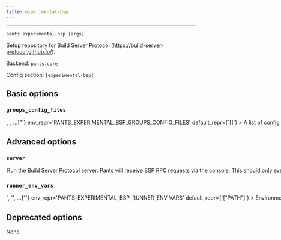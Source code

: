 ```yaml
---
title: experimental-bsp
---
```



---

```
pants experimental-bsp [args]
```

Setup repository for Build Server Protocol (https://build-server-protocol.github.io/).

Backend: <span className="color--primary">`pants.core`</span>

Config section: <span className="color--primary">`[experimental-bsp]`</span>

<span className={styles.options}>

## Basic options

### `groups_config_files`

<Option
  cli_repr={`--experimental-bsp-groups-config-files="[<file_option>, <file_option>, ...]"`}
  env_repr='PANTS_EXPERIMENTAL_BSP_GROUPS_CONFIG_FILES'
  default_repr={`[]`}
>
A list of config files that define groups of Pants targets to expose to IDEs via Build Server Protocol.

Pants generally uses fine-grained targets to define the components of a build (in many cases on a file-by-file basis). Many IDEs, however, favor coarse-grained targets that contain large numbers of source files. To accommodate this distinction, the Pants BSP server will compute a set of BSP build targets to use from the groups specified in the config files set for this option. Each group will become one or more BSP build targets.

Each config file is a TOML file with a `groups` dictionary with the following format for an entry:

```
# The dictionary key is used to identify the group. It must be unique.
[groups.ID1]:
# One or more Pants address specs defining what targets to include in the group.
addresses = [
  "src/jvm::",
  "tests/jvm::",
]
# Filter targets to a specific resolve. Targets in a group must be from a single resolve.
# Format of filter is `TYPE:RESOLVE_NAME`. The only supported TYPE is `jvm`. RESOLVE_NAME must be
# a valid resolve name.
resolve = "jvm:jvm-default"
display_name = "Display Name" # (Optional) Name shown to the user in the IDE.
base_directory = "path/from/build/root" # (Optional) Hint to the IDE for where the build target should "live."
```

Pants will merge the contents of the config files together. If the same ID is used for a group definition, in multiple config files, the definition in the latter config file will take effect.

</Option>

## Advanced options

### `server`

<Option
  cli_repr={`--[no-]experimental-bsp-server`}
  env_repr="PANTS_EXPERIMENTAL_BSP_SERVER"
  default_repr={`False`}
>
  Run the Build Server Protocol server. Pants will receive BSP RPC requests via
  the console. This should only ever be invoked via the IDE.
</Option>

### `runner_env_vars`

<Option
  cli_repr={`--experimental-bsp-runner-env-vars="['<str>', '<str>', ...]"`}
  env_repr='PANTS_EXPERIMENTAL_BSP_RUNNER_ENV_VARS'
  default_repr={`["PATH"]`}
>
Environment variables to set in the BSP runner script when setting up BSP in a repository. Entries are either strings in the form `ENV_VAR=value` to set an explicit value; or just `ENV_VAR` to copy the value from Pants&#x27; own environment when the experimental-bsp goal was run.

This option only takes effect when the BSP runner script is written. If the option changes, you must run `/home/josh/work/scie-pants/dist/scie-pants-linux-x86_64 experimental-bsp` again to write a new copy of the BSP runner script.

Note: The environment variables passed to the Pants BSP server will be those set for your IDE and not your shell. For example, on macOS, the IDE is generally launched by `launchd` after clicking on a Dock icon, and not from the shell. Thus, any environment variables set for your shell will likely not be seen by the Pants BSP server. At the very least, on macOS consider writing an explicit PATH into the BSP runner script via this option.

</Option>

## Deprecated options

None

</span>

